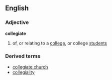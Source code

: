 ==English==
===Adjective===
'''collegiate'''
# of, or relating to a [[college]], or college [[student]]s
===Derived terms===
*[[collegiate church]]
*[[collegiality]]
